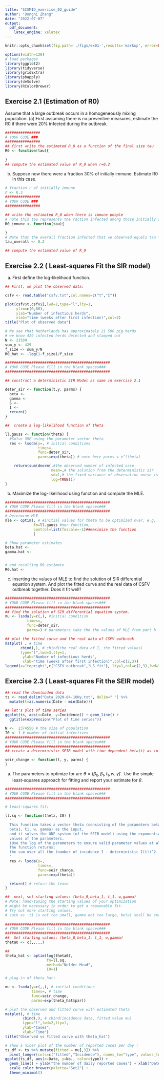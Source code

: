 ```yaml
---
title: "SISMID_exercise_02_guide"
author: "Dongni Zhang"
date: "2022-07-07"
output:
  pdf_document:
    latex_engine: xelatex
---
```


```r
knitr::opts_chunk$set(fig.path='./figs/ex01-',results='markup', error=FALSE,fig.width=8,fig.height=4.5,size='small',echo = TRUE, tidy=FALSE,message=FALSE,fig.keep='high',fig.align='center')
```

```r
options(width=120)
# load packages 
library(ggplot2)
library(tidyverse)
library(gridExtra)
library(pbapply)
library(deSolve)
library(RColorBrewer)
```

## Exercise 2.1 (Estimation of R0)

Assume that a large outbreak occurs in a homogeneously mixing population.
(a)  First  assuming  there  is  no  preventive  measures, estimate the R0 if there were $20\%$ infected during the outbreak.

```r
################
# YOUR CODE ###
################
## first write the estimated R_0 as a function of the final size tau 
R0 <- function(tau){
  
}
## compute the estimated value of R_0 when r=0.2


```
(b) Suppose now there were a fraction $30\%$ of initially immune. Estimate R0 in this case.
```r
# fraction r of initially immune
r <- 0.3
################
# YOUR CODE ###
################

## write the estimated R_0 when there is immune people 
# note this tau represents the raction infected among those initially susceptibles
R0_immune <- function(tau){

}
# Note that the overall fraction infected that we observed equals tau * (1-r)!
tau_overall <- 0.2

## compute the estimated value of R_0

```

## Exercise 2.2 ( Least-squares Fit the SIR model)

(a) First define the log-likelihood function.
```r

## First, we plot the observed data:  

csfv <- read.table("csfv.txt",col.names=c("t","I"))

plot(csfv$t,csfv$I,lwd=2,type="l",lty=1,
     ylim=c(0,80),
     ylab="Number of infectious herds",
     xlab="time (weeks after first infection)",col=2)
title("Plot of observed data")

# We see that Netherlands has approximately 21 500 pig herds
# we know 429 infected herds detected and stamped out
N <- 21500
sum_y <- 429
f_size <- sum_y/N
R0_hat <- -log(1-f_size)/f_size

################################################
# YOUR CODE Please fill in the blank spaces###
################################################

## construct a deterministic SIR Model as same in exercise 2.1

deter_sir <- function(t,y, parms) {
  beta <- 
  gamma <- 
  S <- 
  I <- 
  return()
}

##  create a log-likelihood function of theta 

ll.gauss <- function(theta) {
  #Solve ODE using the parameter vector theta
  res <- lsoda(y=, # initial conditions
               times=, 
               func=deter_sir, 
               parms=exp(theta)) # note here parms = e^(theta)

    return(sum(dnorm(,#the observed number of infected case
                     mean=,# the solution from the deterministic sir
                     sd=1,# the fixed variance of observation noise is 1
                     log=TRUE)))
}


```
(b) Maximize the log-likelihood using function \textit{optim} and compute the MLE.
```r
################################################
# YOUR CODE Please fill in the blank spaces###
################################################
# Determine MLE
mle <- optim(, # #initial values for theta to be optimized over, e.g. log3
             fn=ll.gauss #our function, 
             control=list(fnscale=-1)##maximize the function
             )

# Show parameter estimates
beta.hat <- 
gamma.hat <- 


# and resulting R0 estimate
R0.hat <- 

```
(c) Inserting the values of MLE to find the solution of SIR differential equation system. 
And plot the fitted curve and the real data of CSFV outbreak together. Does it fit well? 
```r
################################################
# YOUR CODE Please fill in the blank spaces###
################################################
## find the solution of SIR differential equation system.
mu <- lsoda(y=c(,), #initial condition
          times=, 
          func=deter_sir,
          parms=) # parameters take the the values of MLE from part b

## plot the fitted curve and the real data of CSFV outbreak
matplot( , # time 
       cbind(,), # cbind(the real data of I, the fitted values) 
       type="l",lwd=3,lty=1,
        ylab="Number of infectious herds",
        xlab="time (weeks after first infection)",col=c(2,3))
legend(x="topright",c("CSFV outbreak","LS fit"), lty=1,col=c(2,3),lwd=3)
```

## Exercise 2.3 ( Least-squares Fit the SEIR model)
```r
## read the downloaded data 
ts <- read_delim("Data_2020-04-10Ny.txt", delim=" ") %>% 
  mutate(t=as.numeric(Date - min(Date))) 

## let's plot of time series
ggplot(ts, aes(x=Date, y=Incidence)) + geom_line() + 
  ggtitle(expression("Plot of time series"))

N <-  2374550 # the size of population
I0 <- 1 # number of initial infectives
################################################
# YOUR CODE Please fill in the blank spaces###
################################################
## create a deterministic SEIR model with time-dependent beta(t) as in exercise 1.3

seir_change <- function(t, y, parms) {
}
```

(a) The parameters to optimize for are ${\theta}=(\beta_0, \beta_1, t_1,w, \gamma)'$. 
Use the simple least-squares approach for fitting and report your estimate for ${\theta}$. 
```r
################################################
# YOUR CODE Please fill in the blank spaces###
################################################

# least-squares fit: 

ll.sq <- function(theta, I0) {
  "
  This function takes a vector theta (consisting of the parameters beta0, 
  beta1, t1, w, gamma) as the input, 
  and it solves the ODE system (of the SEIR model) using the exponential 
  values of the parameters. 
  (Use the log of the parameters to ensure valid parameter values at all times.)
  The function returns: 
  the sum over all the (number of incidence I - deterministic I(t))^2.
  "
  res <- lsoda(y=, 
               times=, 
               func=seir_change, 
               parms=exp(theta))

  return() # return the lease 
}


```

```r
##  next, set starting values: (beta_0,beta_1, t_1, w,gamma)
# Note: hand-tuning the starting values of your optimization 
# might be necessary in order to get a reasonable fit. 
# Try out more starting values.
# such as  t1 is not too small, gamma not too large, beta1 shall be smaller than beta0...
 
################################################
# YOUR CODE Please fill in the blank spaces###
################################################
##  Set starting values: (beta_0,beta_1, t_1, w,gamma)
theta0 <- c(,,,,,)

## 
theta_hat <- optim(log(theta0), 
                   fn=ll.sq,
                   method="Nelder-Mead", 
                   I0=1)

# plug-in of theta_hat:

mu <- lsoda(y=c(,,), # initial conditions
            times=, # time
            func=seir_change,
            parms=exp(theta_hat$par))

# plot the observed and fitted curve with estimated theta
matplot(, # time
        cbind(,), # cbind(incidence data, fitted value mu)
        type="l",lwd=2,lty=1, 
        ylab="Cases", 
        xlab="Time")
title("Observed vs Fitted curve with theta_hat")
```

```r
# show a nicer plot of the number of reported cases per day : 
ts_df <- ts %>% mutate(fitted = mu[,3]) %>% 
  pivot_longer(cols=c("fitted","Incidence"), names_to="type", values_to="No.")
ggplot(ts_df, aes(x=Date, y=No., color=type)) +
  geom_line() + ylab("the number of daily reported cases") + xlab("Date") +
  scale_color_brewer(palette="Set2") + 
  theme_minimal()
```


